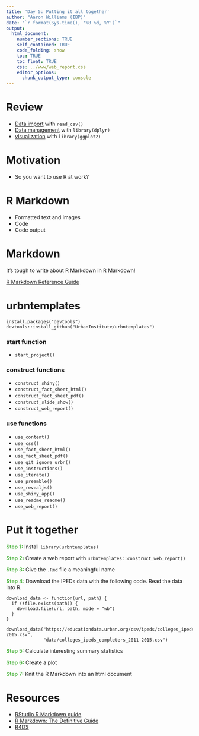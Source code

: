 ```yaml
---
title: 'Day 5: Putting it all together'
author: "Aaron Williams (IBP)"
date: "`r format(Sys.time(), '%B %d, %Y')`"
output:
  html_document:
    number_sections: TRUE
    self_contained: TRUE
    code_folding: show
    toc: TRUE
    toc_float: TRUE
    css: ../www/web_report.css
    editor_options:
      chunk_output_type: console
---
```


<style>
@import url('https://fonts.googleapis.com/css?family=Lato&display=swap');
</style>

<link href="https://fonts.googleapis.com/css?family=Lato&display=swap" rel="stylesheet">

# Review

* [Data import](https://ui-research.github.io/urbn101-intro-r/lessons/04_lesson) with `read_csv()`
* [Data management](https://ui-research.github.io/urbn101-intro-r/lessons/02_lesson) with `library(dplyr)`
* [visualization](https://ui-research.github.io/urbn101-intro-r/lessons/01_lesson) with `library(ggplot2)`

# Motivation

* So you want to use R at work?

# R Markdown

* Formatted text and images
* Code
* Code output

# Markdown

It's tough to write about R Markdown in R Markdown!

[R Markdown Reference Guide](https://www.rstudio.com/wp-content/uploads/2015/03/rmarkdown-reference.pdf)

# urbntemplates

```
install.packages("devtools")
devtools::install_github("UrbanInstitute/urbntemplates")
```

### start function

  - `start_project()`

### construct functions

  - `construct_shiny()`
  - `construct_fact_sheet_html()`
  - `construct_fact_sheet_pdf()`
  - `construct_slide_show()`
  - `construct_web_report()`

### use functions

  - `use_content()`
  - `use_css()`
  - `use_fact_sheet_html()`
  - `use_fact_sheet_pdf()`
  - `use_git_ignore_urbn()`
  - `use_instructions()`
  - `use_iterate()`
  - `use_preamble()`
  - `use_revealjs()`
  - `use_shiny_app()`
  - `use_readme_readme()`
  - `use_web_report()`

# Put it together

<font color="#55b748">**Step 1:**</font> Install `library(urbntemplates)`

<font color="#55b748">**Step 2:**</font> Create a web report with `urbntemplates::construct_web_report()`

<font color="#55b748">**Step 3:**</font> Give the `.Rmd` file a meaningful name

<font color="#55b748">**Step 4:**</font> Download the IPEDs data with the following code. Read the data into R. 

```
download_data <- function(url, path) {
  if (!file.exists(path)) {
    download.file(url, path, mode = "wb")
  }
}

download_data("https://educationdata.urban.org/csv/ipeds/colleges_ipeds_completers_2011-2015.csv",
              "data/colleges_ipeds_completers_2011-2015.csv")
```
<font color="#55b748">**Step 5:**</font> Calculate interesting summary statistics

<font color="#55b748">**Step 6:**</font> Create a plot

<font color="#55b748">**Step 7:**</font> Knit the R Markdown into an html document

# Resources

* [RStudio R Markdown guide](https://rmarkdown.rstudio.com/)
* [R Markdown: The Definitive Guide](https://bookdown.org/yihui/rmarkdown/)
* [R4DS](https://r4ds.had.co.nz/communicate-intro.html)




